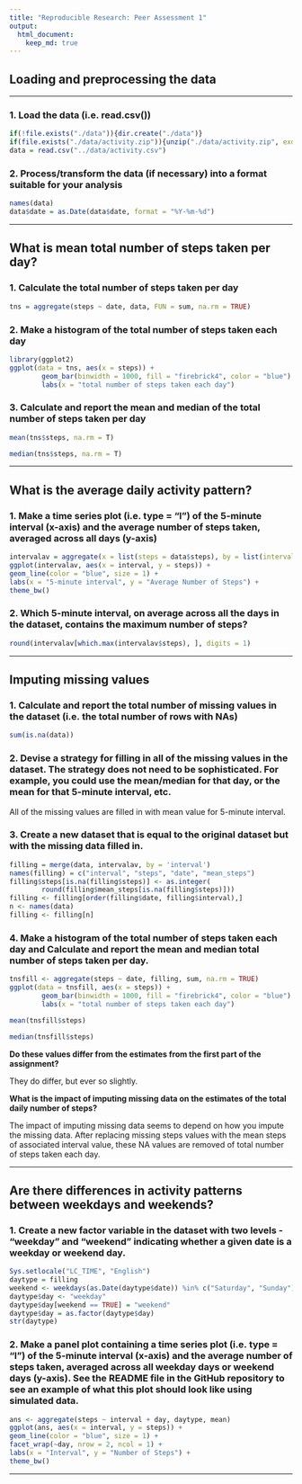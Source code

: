 ```yaml
---
title: "Reproducible Research: Peer Assessment 1"
output: 
  html_document:
    keep_md: true
---
```


## Loading and preprocessing the data

---

### 1. Load the data (i.e. read.csv())

```r
if(!file.exists("./data")){dir.create("./data")}
if(file.exists("./data/activity.zip")){unzip("./data/activity.zip", exdir = "./data")}
data = read.csv("../data/activity.csv")
```

### 2. Process/transform the data (if necessary) into a format suitable for your analysis

```r
names(data)
data$date = as.Date(data$date, format = "%Y-%m-%d")
```

---

## What is mean total number of steps taken per day?

### 1. Calculate the total number of steps taken per day

```r
tns = aggregate(steps ~ date, data, FUN = sum, na.rm = TRUE)
```


### 2. Make a histogram of the total number of steps taken each day

```r
library(ggplot2)
ggplot(data = tns, aes(x = steps)) +
        geom_bar(binwidth = 1000, fill = "firebrick4", color = "blue") +
        labs(x = "total number of steps taken each day")
```

### 3. Calculate and report the mean and median of the total number of steps taken per day

```r
mean(tns$steps, na.rm = T)

median(tns$steps, na.rm = T)
```

---

## What is the average daily activity pattern?

### 1. Make a time series plot (i.e. type = "l") of the 5-minute interval (x-axis) and the average number of steps taken, averaged across all days (y-axis)

```r
intervalav = aggregate(x = list(steps = data$steps), by = list(interval = data$interval), FUN = mean, na.rm = TRUE)
ggplot(intervalav, aes(x = interval, y = steps)) + 
geom_line(color = "blue", size = 1) +  
labs(x = "5-minute interval", y = "Average Number of Steps") +
theme_bw()
```


### 2. Which 5-minute interval, on average across all the days in the dataset, contains the maximum number of steps?

```r
round(intervalav[which.max(intervalav$steps), ], digits = 1)
```

---

## Imputing missing values

### 1. Calculate and report the total number of missing values in the dataset (i.e. the total number of rows with NAs)


```r
sum(is.na(data))
```


### 2. Devise a strategy for filling in all of the missing values in the dataset. The strategy does not need to be sophisticated. For example, you could use the mean/median for that day, or the mean for that 5-minute interval, etc.

All of the missing values are filled in with mean value for 5-minute interval.

### 3. Create a new dataset that is equal to the original dataset but with the missing data filled in.

```r
filling = merge(data, intervalav, by = 'interval')
names(filling) = c("interval", "steps", "date", "mean_steps")
filling$steps[is.na(filling$steps)] <- as.integer(
        round(filling$mean_steps[is.na(filling$steps)]))
filling <- filling[order(filling$date, filling$interval),]
n <- names(data)
filling <- filling[n]
```


### 4. Make a histogram of the total number of steps taken each day and Calculate and report the mean and median total number of steps taken per day. 

```r
tnsfill <- aggregate(steps ~ date, filling, sum, na.rm = TRUE)
ggplot(data = tnsfill, aes(x = steps)) +
        geom_bar(binwidth = 1000, fill = "firebrick4", color = "blue") +
        labs(x = "total number of steps taken each day")

mean(tnsfill$steps)

median(tnsfill$steps)
```

**Do these values differ from the estimates from the first part of the assignment?**\

They do differ, but ever so slightly.

**What is the impact of imputing missing data on the estimates of the total daily number of steps?**\

The impact of imputing missing data seems to depend on how you impute the missing data. After replacing missing steps values with the mean steps of associated interval value, these NA values are removed of total number of steps taken each day.

---

## Are there differences in activity patterns between weekdays and weekends?

### 1. Create a new factor variable in the dataset with two levels - "weekday" and "weekend" indicating whether a given date is a weekday or weekend day.

```r
Sys.setlocale("LC_TIME", "English")
daytype = filling
weekend <- weekdays(as.Date(daytype$date)) %in% c("Saturday", "Sunday")
daytype$day <- "weekday"
daytype$day[weekend == TRUE] = "weekend"
daytype$day = as.factor(daytype$day)
str(daytype)
```


### 2. Make a panel plot containing a time series plot (i.e. type = "l") of the 5-minute interval (x-axis) and the average number of steps taken, averaged across all weekday days or weekend days (y-axis). See the README file in the GitHub repository to see an example of what this plot should look like using simulated data.

```r
ans <- aggregate(steps ~ interval + day, daytype, mean)
ggplot(ans, aes(x = interval, y = steps)) + 
geom_line(color = "blue", size = 1) + 
facet_wrap(~day, nrow = 2, ncol = 1) + 
labs(x = "Interval", y = "Number of Steps") +
theme_bw()
```

---